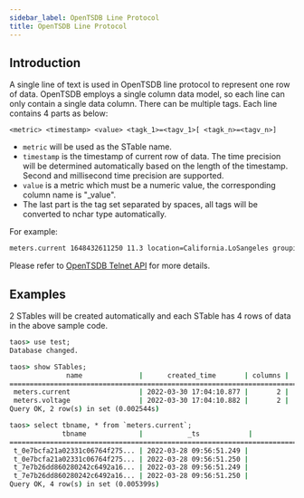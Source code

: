 ```yaml
---
sidebar_label: OpenTSDB Line Protocol
title: OpenTSDB Line Protocol
---
```



## Introduction

A single line of text is used in OpenTSDB line protocol to represent one row of data. OpenTSDB employs a single column data model, so each line can only contain a single data column. There can be multiple tags. Each line contains 4 parts as below:

```
<metric> <timestamp> <value> <tagk_1>=<tagv_1>[ <tagk_n>=<tagv_n>]
```

- `metric` will be used as the STable name.
- `timestamp` is the timestamp of current row of data. The time precision will be determined automatically based on the length of the timestamp. Second and millisecond time precision are supported.
- `value` is a metric which must be a numeric value, the corresponding column name is "_value".
- The last part is the tag set separated by spaces, all tags will be converted to nchar type automatically.

For example:

```txt
meters.current 1648432611250 11.3 location=California.LoSangeles groupid=3
```

Please refer to [OpenTSDB Telnet API](http://opentsdb.net/docs/build/html/api_telnet/put.html) for more details.

## Examples

<Tabs defaultValue="java" groupId="lang">
  <TabItem label="Java" value="java">
    <JavaTelnet />
  </TabItem>
  <TabItem label="Python" value="Python">
    <PyTelnet />
  </TabItem>
  <TabItem label="Go" value="go">
    <GoTelnet />
  </TabItem>
  <TabItem label="Rust" value="rust">
    <RustTelnet />
  </TabItem>
  <TabItem label="Node.js" value="nodejs">
    <NodeTelnet />
  </TabItem>
  <TabItem label="C#" value="csharp">
    <CsTelnet />
  </TabItem>
  <TabItem label="C" value="c">
    <CTelnet />
  </TabItem>
</Tabs>

2 STables will be created automatically and each STable has 4 rows of data in the above sample code.

```cmd
taos> use test;
Database changed.

taos> show STables;
              name              |      created_time       | columns |  tags  |   tables    |
============================================================================================
 meters.current                 | 2022-03-30 17:04:10.877 |       2 |      2 |           2 |
 meters.voltage                 | 2022-03-30 17:04:10.882 |       2 |      2 |           2 |
Query OK, 2 row(s) in set (0.002544s)

taos> select tbname, * from `meters.current`;
             tbname             |           _ts            |           _value           | groupid |            location            |
==================================================================================================================================
 t_0e7bcfa21a02331c06764f275... | 2022-03-28 09:56:51.249 |              10.800000000 | 3       | California.LoSangeles                |
 t_0e7bcfa21a02331c06764f275... | 2022-03-28 09:56:51.250 |              11.300000000 | 3       | California.LoSangeles                |
 t_7e7b26dd860280242c6492a16... | 2022-03-28 09:56:51.249 |              10.300000000 | 2       | California.SanFrancisco               |
 t_7e7b26dd860280242c6492a16... | 2022-03-28 09:56:51.250 |              12.600000000 | 2       | California.SanFrancisco               |
Query OK, 4 row(s) in set (0.005399s)
```
